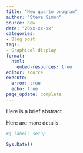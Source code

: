 ```yaml
---
title: "New quarto program"
author: "Steve Simon"
source: new
date: "20xx-xx-xx"
categories:
- Blog post
tags:
- Graphical display
format: 
  html:
    embed-resources: true
editor: source
execute: 
  error: true
  echo: true
page_update: complete
---
```


Here is a brief abstract.

<!---more--->

Here are more details.

```r
#| label: setup

Sys.Date()
```
